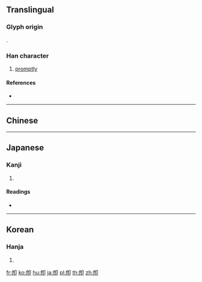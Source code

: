 {{character info/new}}
{{also|即}}
==Translingual==

===Glyph origin===
{{Han etym}}
{{Han compound|皀|卪|c1=s|c2=p|ls=psc}}.

===Han character===
{{Han char|rn=26|rad=卩|as=07|sn=9|four=|canj=HPSL,XHPSL|ids=⿰皀卩}}

# [[promptly]]

====References====
* {{Han ref|kx=0160.030|dkj=02872|hdz=10316.020|uh=537D|ud=21373}}

----

==Chinese==
{{zh-see|即|v}}

----

==Japanese==

===Kanji===
{{ja-kanji|grade=|rs=卩07}}

# {{defn|lang=ja|sort=卩07}}

====Readings====
* {{ja-readings|on=[[そく]] (soku), [[しょく]] (shoku)|kun=[[つく]] (tsuku), [[すなわち]] (sunawachi), [[もし]] (moshi)}}

----

==Korean==

===Hanja===
{{ko-hanja|hangeul=즉|rv=jeuk|mr=chŭk}}

# {{defn|lang=ko|sort=卩07}}

[[fr:卽]]
[[ko:卽]]
[[hu:卽]]
[[ja:卽]]
[[pl:卽]]
[[th:卽]]
[[zh:卽]]